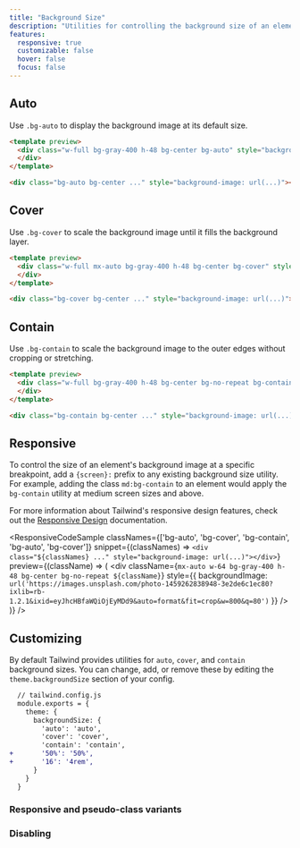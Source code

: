 ```yaml
---
title: "Background Size"
description: "Utilities for controlling the background size of an element's background image."
features:
  responsive: true
  customizable: false
  hover: false
  focus: false
---
```




## Auto

Use `.bg-auto` to display the background image at its default size.

```html
<template preview>
  <div class="w-full bg-gray-400 h-48 bg-center bg-auto" style="background-image:url('https://images.unsplash.com/photo-1459262838948-3e2de6c1ec80?ixlib=rb-1.2.1&ixid=eyJhcHBfaWQiOjEyMDd9&auto=format&fit=crop&w=800&q=80');">
  </div>
</template>

<div class="bg-auto bg-center ..." style="background-image: url(...)"></div>
```

## Cover

Use `.bg-cover` to scale the background image until it fills the background layer.

```html
<template preview>
  <div class="w-full mx-auto bg-gray-400 h-48 bg-center bg-cover" style="background-image:url('https://images.unsplash.com/photo-1459262838948-3e2de6c1ec80?ixlib=rb-1.2.1&ixid=eyJhcHBfaWQiOjEyMDd9&auto=format&fit=crop&w=800&q=80');">
  </div>
</template>

<div class="bg-cover bg-center ..." style="background-image: url(...)"></div>
```

## Contain

Use `.bg-contain` to scale the background image to the outer edges without cropping or stretching.

```html
<template preview>
  <div class="w-full bg-gray-400 h-48 bg-center bg-no-repeat bg-contain" style="background-image:url('https://images.unsplash.com/photo-1459262838948-3e2de6c1ec80?ixlib=rb-1.2.1&ixid=eyJhcHBfaWQiOjEyMDd9&auto=format&fit=crop&w=800&q=80');">
  </div>
</template>

<div class="bg-contain bg-center ..." style="background-image: url(...)"></div>
```

## Responsive

To control the size of an element's background image at a specific breakpoint, add a `{screen}:` prefix to any existing background size utility. For example, adding the class `md:bg-contain` to an element would apply the `bg-contain` utility at medium screen sizes and above.

For more information about Tailwind's responsive design features, check out the [Responsive Design](/docs/responsive-design) documentation.

<ResponsiveCodeSample
  classNames={['bg-auto', 'bg-cover', 'bg-contain', 'bg-auto', 'bg-cover']}
  snippet={(classNames) => `
    <div class="${classNames} ..." style="background-image: url(...)"></div>
  `}
  preview={(className) => (
    <div
      className={`mx-auto w-64 bg-gray-400 h-48 bg-center bg-no-repeat ${className}`}
      style={{
        backgroundImage: `url('https://images.unsplash.com/photo-1459262838948-3e2de6c1ec80?ixlib=rb-1.2.1&ixid=eyJhcHBfaWQiOjEyMDd9&auto=format&fit=crop&w=800&q=80')`
      }}
    />
  )}
/>

## Customizing

By default Tailwind provides utilities for `auto`, `cover`, and `contain` background sizes. You can change, add, or remove these by editing the `theme.backgroundSize` section of your config.

```diff
  // tailwind.config.js
  module.exports = {
    theme: {
      backgroundSize: {
        'auto': 'auto',
        'cover': 'cover',
        'contain': 'contain',
+       '50%': '50%',
+       '16': '4rem',
      }
    }
  }
```

### Responsive and pseudo-class variants

<Variants plugin="backgroundSize" />

### Disabling

<Disabling plugin="backgroundSize" />
